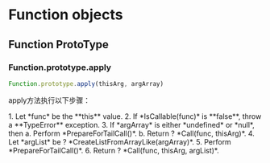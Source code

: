 
# Function objects



## Function ProtoType


### Function.prototype.apply

```ts
Function.prototype.apply(thisArg, argArray)
```

apply方法执行以下步骤：

<Note>
1. Let *func* be the **this** value.
2. If *IsCallable(func)* is **false**, throw a **TypeError** exception.
3. If *argArray* is either *undefined* or *null*, then
  a. Perform *PrepareForTailCall()*.
  b. Return ? *Call(func, thisArg)*.
4. Let *argList* be ? *CreateListFromArrayLike(argArray)*.
5. Perform *PrepareForTailCall()*.
6. Return ? *Call(func, thisArg, argList)*.
</Note>

